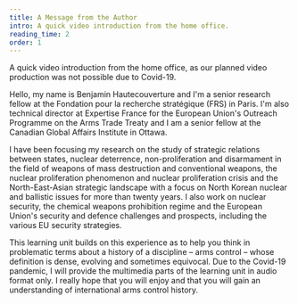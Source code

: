 ```yaml
---
title: A Message from the Author
intro: A quick video introduction from the home office.
reading_time: 2
order: 1
---
```


A quick video introduction from the home office, as our planned video production was not possible due to Covid-19.

<LectureVideo smil="lu20/lu20_vl0_author" poster="https://nonproliferation-elearning.eu/learningunits/history/vid/lu20_vl0_author.jpg" provider="video-stream">

Hello, my name is Benjamin Hautecouverture and I'm a senior research fellow at the Fondation pour la recherche stratégique (FRS) in Paris. I'm also technical director at Expertise France for the European Union's Outreach Programme on the Arms Trade Treaty and I am a senior fellow at the Canadian Global Affairs Institute in Ottawa.

I have been focusing my research on the study of strategic relations between states, nuclear deterrence, non-proliferation and disarmament in the field of weapons of mass destruction and conventional weapons, the nuclear proliferation phenomenon and nuclear proliferation crisis and the North-East-Asian strategic landscape with a focus on North Korean nuclear and ballistic issues for more than twenty years. I also work on nuclear security, the chemical weapons prohibition regime and the European Union's security and defence challenges and prospects, including the various EU security strategies.

This learning unit builds on this experience as to help you think in problematic terms about a history of a discipline – arms control – whose definition is dense, evolving and sometimes equivocal. Due to the Covid-19 pandemic, I will provide the multimedia parts of the learning unit in audio format only. I really hope that you will enjoy and that you will gain an understanding of international arms control history.

</LectureVideo>
